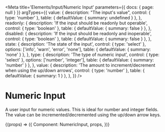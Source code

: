 
<Meta
  title='Elements/Input/Numeric Input'
  parameters={{ docs: { page: null } }}
  argTypes={{
    value: {
      description: "The input's value",
      control: { type: 'number' },
      table: { defaultValue: { summary: undefined } },
    },
    readonly: {
      description: 'If the input should be readonly but operable',
      control: { type: 'boolean' },
      table: { defaultValue: { summary: false } },
    },
    disabled: {
      description: 'If the input should be readonly and inoperable',
      control: { type: 'boolean' },
      table: { defaultValue: { summary: false } },
    },
    state: {
      description: 'The state of the input',
      control: { type: 'select' },
      options: ['info', 'warn', 'error', 'none'],
      table: { defaultValue: { summary: 'none' } },
    },
    type: {
      description: 'The type of numeric input',
      control: { type: 'select' },
      options: ['number', 'integer'],
      table: { defaultValue: { summary: 'number' } },
    },
    value: {
      description:
        'The amount to increment/decrement when using the up/down arrows',
      control: { type: 'number' },
      table: { defaultValue: { summary: 1 } },
    },
  }}
/>

# Numeric Input

A user input for numeric values. This is ideal for number and integer fields.
The value can be incremented/decremented using the up/down arrow keys.

<Canvas>
  <Story name='NumericInput'>
    {(props) => ({
      Component: NumericInput,
      props,
    })}
  </Story>
</Canvas>
